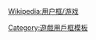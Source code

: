{{Userbox
  |border-c=black
  |border-s=1
  |id=[[File:Othello_(Reversi)_board.jpg|60px]]
  |id-c=white
  |id-fc=white
  |id-s=
  |info=這個用戶喜歡玩'''[[黑白棋]]'''。
  |info-c=gold
  |info-fc=black
  |info-s=10
  |usercategory = 喜歡玩黑白棋的維基人
  |nocat={{{nocat|}}}
}}<noinclude>
{{DEFAULTSORT:Reversi}}
{{Clear}}[[Wikipedia:用户框/游戏]]
[[Category:喜歡玩黑白棋的維基人| ]]
[[Category:遊戲用戶框模板]]
</noinclude>